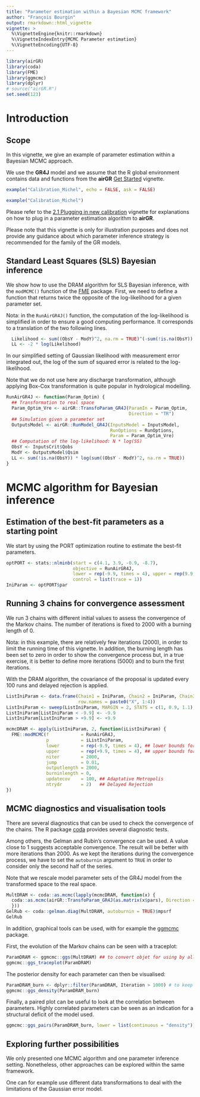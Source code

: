 ---
title: "Parameter estimation within a Bayesian MCMC framework"
author: "François Bourgin"
output: rmarkdown::html_vignette
vignette: >
  %\VignetteEngine{knitr::rmarkdown}
  %\VignetteIndexEntry{MCMC Parameter estimation}
  %\VignetteEncoding{UTF-8}
---



```{r, include=FALSE, fig.keep='none', results='hide'}
library(airGR)
library(coda)
library(FME)
library(ggmcmc)
library(dplyr)
# source("airGR.R")
set.seed(123)
```



# Introduction

## Scope

In this vignette, we give an example of parameter estimation within a Bayesian MCMC approach.

We use the **GR4J** model and we assume that the R global environment contains data and functions from the **airGR** [Get Started](V01_get_started.html) vignette.

```{r, warning=FALSE, fig.keep='none', results='hide', fig.height=10, fig.width=10, eval=TRUE, echo=FALSE, message=FALSE}
example("Calibration_Michel", echo = FALSE, ask = FALSE)
```
```{r, echo=TRUE, eval=FALSE}
example("Calibration_Michel")
```

Please refer to the [2.1 Plugging in new calibration](V02.1_param_optim.html) vignette for explanations on how to plug in a parameter estimation algorithm to **airGR**.


Please note that this vignette is only for illustration purposes and does not provide any guidance about which parameter inference strategy is recommended for the family of the GR models.

## Standard Least Squares (SLS) Bayesian inference

We show how to use the DRAM algorithm for SLS Bayesian inference, with the `modMCMC()` function of the [FME](https://cran.r-project.org/package=FME) package.
First, we need to define a function that returns twice the opposite of the log-likelihood for a given parameter set.

Nota: in the `RunAirGR4J()` function, the computation of the log-likelihood is simplified in order to ensure a good computing performance. It corresponds to a translation  of the two following lines. 
```{r, echo=TRUE, eval=FALSE}
  Likelihood <- sum((ObsY - ModY)^2, na.rm = TRUE)^(-sum(!is.na(ObsY)) / 2)
  LL <- -2 * log(Likelihood)

```

In our simplified setting of Gaussian likelihood with measurement error integrated out, the log of the sum of squared error is related to the log-likelihood.

Note that we do not use here any discharge transformation, although applying Box-Cox transformation is quite popular in hydrological modelling.

```{r, results='hide'}
RunAirGR4J <- function(Param_Optim) {
  ## Transformation to real space
  Param_Optim_Vre <- airGR::TransfoParam_GR4J(ParamIn = Param_Optim,
                                              Direction = "TR")
  ## Simulation given a parameter set
  OutputsModel <- airGR::RunModel_GR4J(InputsModel = InputsModel,
                                       RunOptions = RunOptions,
                                       Param = Param_Optim_Vre)
  ## Computation of the log-likelihood: N * log(SS)
  ObsY <- InputsCrit$Qobs
  ModY <- OutputsModel$Qsim
  LL <- sum(!is.na(ObsY)) * log(sum((ObsY - ModY)^2, na.rm = TRUE))
}
```

# MCMC algorithm for Bayesian inference

## Estimation of the best-fit parameters as a starting point
We start by using the PORT optimization routine to estimate the best-fit parameters.
```{r, results='hide'}
optPORT <- stats::nlminb(start = c(4.1, 3.9, -0.9, -8.7), 
                         objective = RunAirGR4J,
                         lower = rep(-9.9, times = 4), upper = rep(9.9, times = 4),
                         control = list(trace = 1))
IniParam <- optPORT$par
```

## Running 3 chains for convergence assessment

We run 3 chains with different initial values to assess the convergence of the Markov chains.
The number of iterations is fixed to 2000 with a burning length of 0.

Nota: in this example, there are relatively few iterations (2000), in order to limit the running time of this vignette. In addition, the burning length has been set to zero in order to show the convergence process but, in a true exercise, it is better to define more iterations (5000) and to burn the first iterations.

With the DRAM algorithm, the covariance of the proposal is updated every 100 runs and delayed rejection is applied.

```{r, results='hide'}
ListIniParam <- data.frame(Chain1 = IniParam, Chain2 = IniParam, Chain3 = IniParam,
                           row.names = paste0("X", 1:4))
ListIniParam <- sweep(ListIniParam, MARGIN = 2, STATS = c(1, 0.9, 1.1), FUN = "*")
ListIniParam[ListIniParam < -9.9] <- -9.9
ListIniParam[ListIniParam > +9.9] <- +9.9

mcmcDRAM <- apply(ListIniParam, 2, function(iListIniParam) {
  FME::modMCMC(f            = RunAirGR4J,
               p            = iListIniParam,
               lower        = rep(-9.9, times = 4), ## lower bounds for GR4J
               upper        = rep(+9.9, times = 4), ## upper bounds for GR4J
               niter        = 2000,
               jump         = 0.01,
               outputlength = 2000,
               burninlength = 0,
               updatecov    = 100, ## Adaptative Metropolis
               ntrydr       = 2)   ## Delayed Rejection
})
```

## MCMC diagnostics and visualisation tools

There are several diagnostics that can be used to check the convergence of the chains.
The R package [coda](https://cran.r-project.org/package=coda) provides several diagnostic tests.

Among others, the Gelman and Rubin's convergence can be used. A value close to 1 suggests acceptable convergence.
The result will be better with more iterations than 2000. As we kept the iterations during the convergence process, we have to set the `autoburnin` argument to `TRUE` in order to consider only the second half of the series.

Note that we rescale model parameter sets of the GR4J model from the transformed space to the real space.

```{r, results='hide'}
MultDRAM <- coda::as.mcmc(lapply(mcmcDRAM, function(x) {
  coda::as.mcmc(airGR::TransfoParam_GR4J(as.matrix(x$pars), Direction = "TR"))
  }))
GelRub <- coda::gelman.diag(MultDRAM, autoburnin = TRUE)$mpsrf
GelRub
```

In addition, graphical tools can be used, with for example the [ggmcmc](https://cran.r-project.org/package=ggmcmc) package.



First, the evolution of the Markov chains can be seen with a traceplot:

```{r, fig.width=6, fig.height=9, warning=FALSE}
ParamDRAM <- ggmcmc::ggs(MultDRAM) ## to convert objet for using by all ggs_* graphical functions
ggmcmc::ggs_traceplot(ParamDRAM)

```

The posterior density for each parameter can then be visualised:
```{r, fig.width=6, fig.height=9, warning=FALSE}
ParamDRAM_burn <- dplyr::filter(ParamDRAM, Iteration > 1000) # to keep only the second half of the series
ggmcmc::ggs_density(ParamDRAM_burn)
```

Finally, a paired plot can be useful to look at the correlation between parameters.
Highly correlated parameters can be seen as an indication for a structural deficit of the model used.
```{r, fig.width=6, fig.height=6}
ggmcmc::ggs_pairs(ParamDRAM_burn, lower = list(continuous = "density"))
```

## Exploring further possibilities

We only presented one MCMC algorithm and one parameter inference setting.
Nonetheless, other approaches can be explored within the same framework.

One can for example use different data transformations to deal with the limitations of the Gaussian error model.

<!-- Another extension is to infer the parameters of more advanced error model in addition of the **GR4J** model parameters.  -->

